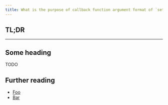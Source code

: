 ```yaml
---
title: What is the purpose of callback function argument format of `setState()` in React and when should it be used?
---
```


## TL;DR

<!-- Do not use any headings within the TL;DR section.  -->

---

## Some heading

TODO

## Further reading

- [Foo](#foo)
- [Bar](#bar)

